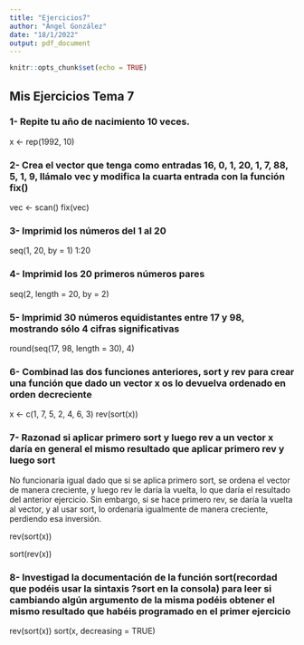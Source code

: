 ```yaml
---
title: "Ejercicios7"
author: "Ángel González"
date: "18/1/2022"
output: pdf_document
---
```


```r
knitr::opts_chunk$set(echo = TRUE)
```


## Mis Ejercicios Tema 7

### 1- Repite tu año de nacimiento 10 veces.

x <- rep(1992, 10)

### 2- Crea el vector que tenga como entradas 16, 0, 1, 20, 1, 7, 88, 5, 1, 9, llámalo vec y modifica la cuarta entrada con la función fix()

vec <- scan()
fix(vec)

### 3- Imprimid los números del 1 al 20

seq(1, 20, by = 1)
1:20

### 4- Imprimid los 20 primeros números pares

seq(2, length = 20, by = 2)

### 5- Imprimid 30 números equidistantes entre 17 y 98, mostrando sólo 4 cifras significativas

round(seq(17, 98, length = 30), 4)

### 6- Combinad las dos funciones anteriores, sort y rev para crear una función que dado un vector x os lo devuelva ordenado en orden decreciente

x <- c(1, 7, 5, 2, 4, 6, 3)
rev(sort(x))

### 7- Razonad si aplicar primero sort y luego rev a un vector x daría en general el mismo resultado que aplicar primero rev y luego sort

No funcionaría igual dado que si se aplica primero sort, se ordena el vector de manera creciente, y luego rev le daría la vuelta, lo que daría el resultado del anterior ejercicio. Sin embargo, si se hace primero rev, se daría la vuelta al vector, y al usar sort, lo ordenaría igualmente de manera creciente, perdiendo esa inversión.

rev(sort(x))

sort(rev(x))

### 8- Investigad la documentación de la función sort(recordad que podéis usar la sintaxis ?sort en la consola) para leer si cambiando algún argumento de la misma podéis obtener el mismo resultado que habéis programado en el primer ejercicio

rev(sort(x))
sort(x, decreasing = TRUE)




